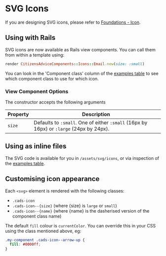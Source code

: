 
<Meta title="Components/SVG Icons" />

# SVG Icons

If you are designing SVG icons, please refer to [Foundations - Icon](?path=/docs/foundations-icon--page).

## Using with Rails

SVG icons are now available as Rails view components. You can call them from within a template using:

```rb
render CitizensAdviceComponents::Icons::Email.new(size: :small)
```

You can look in the 'Component class' column of the [examples table](?path=/story/components-svg-icons--default) to see which component class to use for which icon.

### View Component Options

The constructor accepts the following arguments

| Property | Description                                                                             |
| -------- | --------------------------------------------------------------------------------------- |
| `size`   | Defaults to `:small`. One of either `:small` (16px by 16px) or `:large` (24px by 24px). |

## Using as inline files

The SVG code is available for you in `/assets/svg/icons`, or via inspection of the [examples table](?path=/story/components-svg-icons--default).

## Customising icon appearance

Each `<svg>` element is rendered with the following classes:

- `.cads-icon`
- `.cads-icon--{size}` (where {size} is `large` or `small`)
- `.cads-icon--{name}` (where {name} is the dasherised version of the component class name)

The default `fill` colour is `currentColor`. You can override this in your CSS using the class mentioned above, eg:

```CSS
.my-component .cads-icon--arrow-up {
  fill: #0000ff;
}
```
